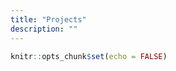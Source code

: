 ```yaml
---
title: "Projects"
description: ""
---
```


```r
knitr::opts_chunk$set(echo = FALSE)
```

\begin{comment}

# Project 1: Data Visualization

![](https://upload.wikimedia.org/wikipedia/commons/2/29/Minard.png)

**due date: 01/31**

* Instructions [[.html](files/projects/01_data-visualization/01_dataviz.html)] [[.Rmd](https://raw.githubusercontent.com/svteichman/STAT302-WIN2022/main/files/projects/01_data-visualization/01_dataviz.Rmd)]
* Data [[.csv](https://raw.githubusercontent.com/svteichman/STAT302-WIN2022/main/files/projects/01_data-visualization/Building_Permits_Clean.csv)]

# Project 2: Data Analysis

![](https://upload.wikimedia.org/wikipedia/commons/thumb/6/6c/Capitol_%28PSF%29.jpg/640px-Capitol_%28PSF%29.jpg)

**due date: 02/21**

* Instructions [[.html](files/projects/02_congress-data/02_voting-analysis.html)] [[.Rmd](https://raw.githubusercontent.com/svteichman/STAT302-WIN2022/main/files/projects/02_congress-data/02_voting-analysis.Rmd)]

# Project 3: ????????

![](https://upload.wikimedia.org/wikipedia/commons/thumb/f/fa/Cat_using_computer.jpg/640px-Cat_using_computer.jpg)

*due date: 12/06*

* Instructions [[.html](files/projects/03_vignettes/03_vignettes.html)] [[.Rmd](https://raw.githubusercontent.com/svteichman/STAT302-WIN2022/main/files/projects/03_vignettes/03_vignettes.Rmd)]

\end{comment}